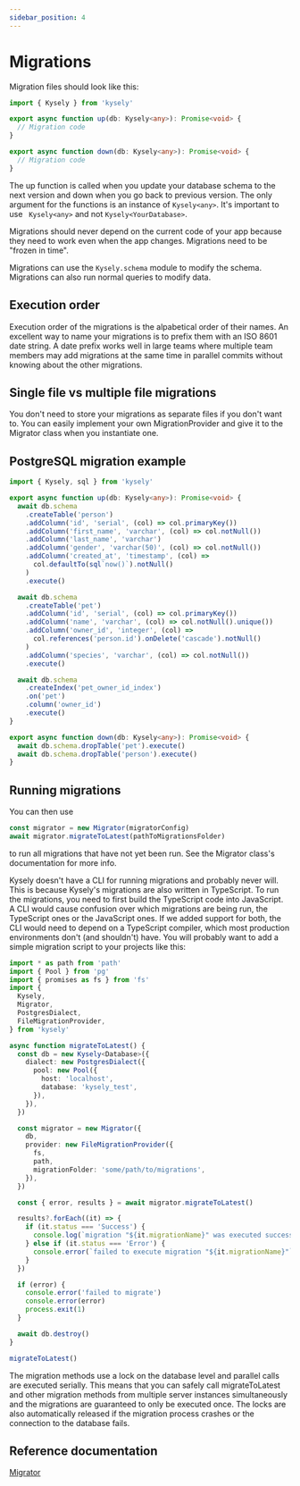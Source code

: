 ```yaml
---
sidebar_position: 4
---
```


# Migrations

Migration files should look like this:

```ts
import { Kysely } from 'kysely'

export async function up(db: Kysely<any>): Promise<void> {
  // Migration code
}

export async function down(db: Kysely<any>): Promise<void> {
  // Migration code
}
```

The up function is called when you update your database schema to the next version and down when you go back to previous version. The only argument for the functions is an instance of `Kysely<any>`. It's important to use ` Kysely<any>` and not `Kysely<YourDatabase>`.

Migrations should never depend on the current code of your app because they need to work even when the app changes. Migrations need to be "frozen in time".

Migrations can use the `Kysely.schema` module to modify the schema. Migrations can also run normal queries to modify data.

## Execution order

Execution order of the migrations is the alpabetical order of their names. An excellent way to name your migrations is to prefix them with an ISO 8601 date string. A date prefix works well in large teams where multiple team members may add migrations at the same time in parallel commits without knowing about the other migrations.

## Single file vs multiple file migrations

You don't need to store your migrations as separate files if you don't want to. You can easily implement your own MigrationProvider and give it to the Migrator class when you instantiate one.

## PostgreSQL migration example

```ts
import { Kysely, sql } from 'kysely'

export async function up(db: Kysely<any>): Promise<void> {
  await db.schema
    .createTable('person')
    .addColumn('id', 'serial', (col) => col.primaryKey())
    .addColumn('first_name', 'varchar', (col) => col.notNull())
    .addColumn('last_name', 'varchar')
    .addColumn('gender', 'varchar(50)', (col) => col.notNull())
    .addColumn('created_at', 'timestamp', (col) =>
      col.defaultTo(sql`now()`).notNull()
    )
    .execute()

  await db.schema
    .createTable('pet')
    .addColumn('id', 'serial', (col) => col.primaryKey())
    .addColumn('name', 'varchar', (col) => col.notNull().unique())
    .addColumn('owner_id', 'integer', (col) =>
      col.references('person.id').onDelete('cascade').notNull()
    )
    .addColumn('species', 'varchar', (col) => col.notNull())
    .execute()

  await db.schema
    .createIndex('pet_owner_id_index')
    .on('pet')
    .column('owner_id')
    .execute()
}

export async function down(db: Kysely<any>): Promise<void> {
  await db.schema.dropTable('pet').execute()
  await db.schema.dropTable('person').execute()
}
```

## Running migrations

You can then use

```ts
const migrator = new Migrator(migratorConfig)
await migrator.migrateToLatest(pathToMigrationsFolder)
```

to run all migrations that have not yet been run. See the Migrator class's documentation for more info.

Kysely doesn't have a CLI for running migrations and probably never will. This is because Kysely's migrations are also written in TypeScript. To run the migrations, you need to first build the TypeScript code into JavaScript. A CLI would cause confusion over which migrations are being run, the TypeScript ones or the JavaScript ones. If we added support for both, the CLI would need to depend on a TypeScript compiler, which most production environments don't (and shouldn't) have. You will probably want to add a simple migration script to your projects like this:

```ts
import * as path from 'path'
import { Pool } from 'pg'
import { promises as fs } from 'fs'
import {
  Kysely,
  Migrator,
  PostgresDialect,
  FileMigrationProvider,
} from 'kysely'

async function migrateToLatest() {
  const db = new Kysely<Database>({
    dialect: new PostgresDialect({
      pool: new Pool({
        host: 'localhost',
        database: 'kysely_test',
      }),
    }),
  })

  const migrator = new Migrator({
    db,
    provider: new FileMigrationProvider({
      fs,
      path,
      migrationFolder: 'some/path/to/migrations',
    }),
  })

  const { error, results } = await migrator.migrateToLatest()

  results?.forEach((it) => {
    if (it.status === 'Success') {
      console.log(`migration "${it.migrationName}" was executed successfully`)
    } else if (it.status === 'Error') {
      console.error(`failed to execute migration "${it.migrationName}"`)
    }
  })

  if (error) {
    console.error('failed to migrate')
    console.error(error)
    process.exit(1)
  }

  await db.destroy()
}

migrateToLatest()
```

The migration methods use a lock on the database level and parallel calls are executed serially. This means that you can safely call migrateToLatest and other migration methods from multiple server instances simultaneously and the migrations are guaranteed to only be executed once. The locks are also automatically released if the migration process crashes or the connection to the database fails.

## Reference documentation

[Migrator](https://kysely-org.github.io/kysely/classes/Migrator.html)
